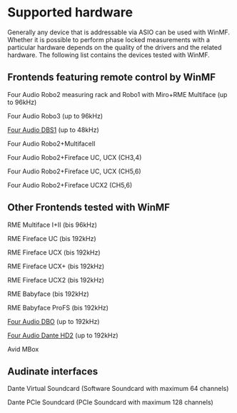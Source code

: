 # Supported hardware

Generally any device that is addressable via ASIO can be used with WinMF. Whether it is possible to perform phase locked measurements with a particular hardware depends on the quality of the drivers and the related hardware. The following list contains the devices tested with WinMF.

## Frontends featuring remote control by WinMF

Four Audio Robo2 measuring rack and Robo1 with Miro+RME Multiface (up to 96kHz)

Four Audio Robo3 (up to 96kHz)

[Four Audio DBS1](http://www.four-audio.com/en/products/dbs1.html) (up to 48kHz)

Four Audio Robo2+MultifaceII

Four Audio Robo2+Fireface UC, UCX (CH3,4)

Four Audio Robo2+Fireface UC, UCX (CH5,6)

Four Audio Robo2+Fireface UCX2 (CH5,6)

## Other Frontends tested with WinMF

RME Multiface I+II (bis 96kHz)

RME Fireface UC (bis 192kHz)

RME Fireface UCX (bis 192kHz)

RME Fireface UCX+ (bis 192kHz)

RME Fireface UCX2 (bis 192kHz)

RME Babyface (bis 192kHz)

RME Babyface ProFS (bis 192kHz)

[Four Audio DBO](http://www.four-audio.com/en/products/dbo1.html) (up to 192kHz)

[Four Audio Dante HD2](http://www.four-audio.com/en/products/hd2.html) (up to 192kHz)

Avid MBox

## Audinate interfaces

Dante Virtual Soundcard (Software Soundcard with maximum 64 channels)

Dante PCIe Soundcard (PCIe Soundcard with maximum 128 channels)
